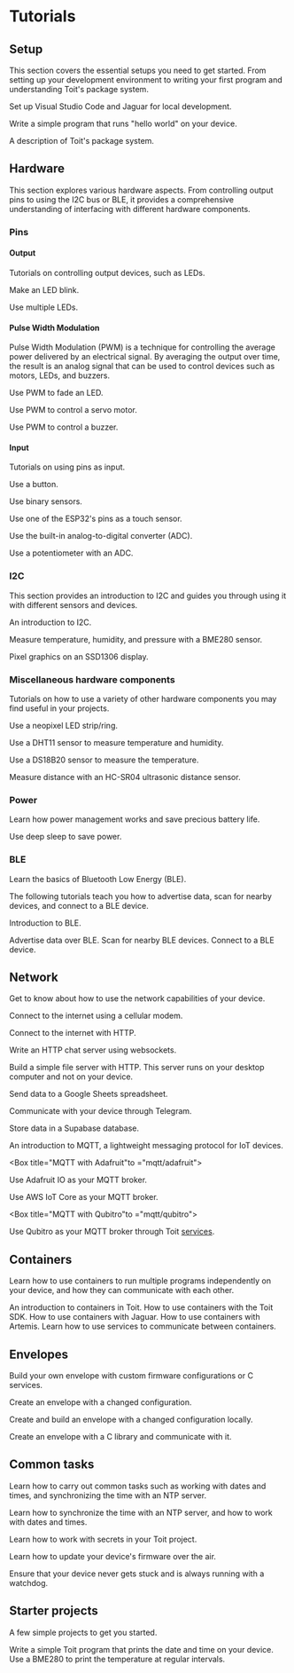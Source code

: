 
# Tutorials

## Setup
This section covers the essential setups you need to get started. From
setting up your development environment to writing your first program
and understanding Toit's package system.

<Boxes>
<Box title="IDE" to="setup/ide">
<NonZoomableImage
  src={SetupIde}
  alt="Icon-like screenshot of installing the Toit extension in Visual Studio Code."
/>

Set up Visual Studio Code and Jaguar for local development.
</Box>

<Box title="Hello world" to="setup/firstprogram">
<NonZoomableImage
  src={HelloWorld}
  alt="Screenshot of source code for a tiny hello-world program."
/>

Write a simple program that runs "hello world" on your device.
</Box>

<Box title="Packages" to="setup/packages">
<NonZoomableImage
  src={Packages}
  alt="Toit's logo for packages."
/>

A description of Toit's package system.
</Box>
</Boxes>

## Hardware
This section explores various hardware aspects. From controlling output
pins to using the I2C bus or BLE, it provides a comprehensive understanding
of interfacing with different hardware components.

### Pins
#### Output
Tutorials on controlling output devices, such as LEDs.

<Boxes>

<Box title="LED" to="hardware/led">
<NonZoomableImage
  src={HwLed}
  alt="A picture of an LED."
/>

Make an LED blink.
</Box>

<Box title="LEDs" to="hardware/leds">
<NonZoomableImage
  src={HwLeds}
  alt="A picture of many LEDs."
/>

Use multiple LEDs.
</Box>

</Boxes>

#### Pulse Width Modulation
Pulse Width Modulation (PWM) is a technique for controlling
the average power delivered by an electrical signal. By
averaging the output over time, the result is an analog signal that can be
used to control devices such as motors, LEDs, and buzzers.

<Boxes>

<Box title="Fading LED" to="hardware/pwm-led">
<NonZoomableImage
  src={PwmWiki}
  alt="A picture of a PWM signal."
/>

Use PWM to fade an LED.
</Box>

<Box title="Servo" to="hardware/pwm-servo">
<NonZoomableImage
  src={Servo}
  alt="A picture of servo motor."
/>

Use PWM to control a servo motor.
</Box>

<Box title="Buzzer" to="hardware/pwm-buzzer">
<NonZoomableImage
  src={Buzzer}
  alt="A picture of a buzzer."
/>

Use PWM to control a buzzer.
</Box>

</Boxes>

#### Input
Tutorials on using pins as input.

<Boxes>
<Box title="Button" to="hardware/button">
<NonZoomableImage
  src={HwButton}
  alt="A picture of a button."
/>

Use a button.
</Box>

<Box title="Binary sensors" to="hardware/binary">
<NonZoomableImage
  src={Binary}
  alt="A picture of binary sensors."
/>

Use binary sensors.
</Box>

<Box title="Touch sensor" to="hardware/touch">
Use one of the ESP32's pins as a touch sensor.
</Box>

<Box title="Analog to Digital Converter" to="hardware/adc">
<NonZoomableImage
  src={Adc}
  alt="The symbol for an Analog to Digital Converter."
/>

Use the built-in analog-to-digital converter (ADC).
</Box>

<Box title="Potentiometer" to="hardware/potentiometer">
<NonZoomableImage
  src={Potentiometer}
  alt="Photo of a potentiometer."
/>

Use a potentiometer with an ADC.
</Box>

</Boxes>

### I2C
This section provides an introduction to I2C and guides you through using
it with different sensors and devices.

<Boxes>
<Box title="I2C introduction" to="hardware/i2c">

<NonZoomableImage
  src={I2c}
  alt="I2C logo."
/>

An introduction to I2C.
</Box>

<Box title="BME280" to="hardware/bme280">
<NonZoomableImage
  src={Bme280}
  alt="A picture of a BME280 sensor."
/>

Measure temperature, humidity, and pressure with a BME280 sensor.
</Box>

<Box title="SSD1306" to="hardware/ssd1306">
<NonZoomableImage
  src={Ssd1360}
  alt="A picture of a SSD1306 display."
/>

Pixel graphics on an SSD1306 display.
</Box>

</Boxes>

### Miscellaneous hardware components
Tutorials on how to use a variety of other hardware components
you may find useful in your projects.

<Boxes>

<Box title="Neopixel" to="hardware/neopixel">
<NonZoomableImage
  src={Neopixel}
  alt="A picture of a neopixel ring."
/>

Use a neopixel LED strip/ring.
</Box>

<Box title="DHT11" to="hardware/dht11">
<NonZoomableImage
  src={Dht11}
  alt="A picture of a DHT11 sensor."
/>

Use a DHT11 sensor to measure temperature and humidity.
</Box>

<Box title="DS18B20" to="hardware/ds18b20">
<NonZoomableImage
  src={Ds18b20}
  alt="A picture of a DS18B20 sensor."
/>

Use a DS18B20 sensor to measure the temperature.
</Box>

<Box title="HC-SR04" to="hardware/ultra">
<NonZoomableImage
  src={Ultra}
  alt="A picture of an HC-SR04 ultrasonic distance sensor."
/>

Measure distance with an HC-SR04 ultrasonic distance sensor.
</Box>

</Boxes>

### Power
Learn how power management works and save precious battery life.

<Boxes>
<Box title="Deep sleep" to="hardware/deepsleep">
<NonZoomableImage
  src={Sleep}
  alt="Three 'Z's, indicating sleep."
  width="50%"
/>

Use deep sleep to save power.
</Box>
</Boxes>

### BLE
Learn the basics of Bluetooth Low Energy (BLE).

The following tutorials teach you how to advertise data, scan for
nearby devices, and connect to a BLE device.

<Boxes>
<Box title="BLE" to="ble">
<NonZoomableImage
  src={BluetoothLogo}
  alt="Bluetooth logo"
/>

Introduction to BLE.
</Box>

<Box title="Advertise" to="ble/advertising">
Advertise data over BLE.
</Box>

<Box title="Scan" to="ble/scanning">
Scan for nearby BLE devices.
</Box>

<Box title="Client" to="ble/client">
Connect to a BLE device.
</Box>

</Boxes>

## Network
Get to know about how to use the network capabilities of your device.

<Boxes>
<Box title="Cellular" to="network/cellular">
<NonZoomableImage
  src={CellTower}
  width="70%"
  alt="Cellular Tower Logo."
/>

Connect to the internet using a cellular modem.
</Box>
</Boxes>

<Boxes>
<Box title="HTTP" to="network/http">
<NonZoomableImage
  src={Http}
  alt="HTTP logo."
/>

Connect to the internet with HTTP.
</Box>

<Box title="HTTP chat server" to="network/http-server">
<NonZoomableImage
  src={Http}
  alt="HTTP logo."
/>

Write an HTTP chat server using websockets.
</Box>


<Box title="HTTP File server" to="network/http-file-server">
<NonZoomableImage
  src={Http}
  alt="HTTP logo."
/>

Build a simple file server with HTTP. This server runs
on your desktop computer and not on your device.
</Box>

<Box title="Google Sheets" to="network/google-sheets">
<NonZoomableImage
  src={GoogleSheets}
  alt="Screenshot of a Google spreadsheet."
/>

Send data to a Google Sheets spreadsheet.
</Box>

<Box title="Telegram" to="network/telegram">
<NonZoomableImage
  src={Telegram}
  alt="Telegram logo."
  width="50%"
/>

Communicate with your device through Telegram.
</Box>

<Box title="Supabase" to="network/supabase">
<NonZoomableImage
  src={Supabase}
  alt="Supabase logo."
/>

Store data in a Supabase database.
</Box>

</Boxes>

<Boxes>
<Box title="MQTT" to="mqtt">
An introduction to MQTT, a lightweight messaging protocol
for IoT devices.
</Box>

<Box title="MQTT with Adafruit"to ="mqtt/adafruit">
<NonZoomableImage
  src={Adafruit}
  alt="Adafruit IO logo."
  width="70%"
/>

Use Adafruit IO as your MQTT broker.
</Box>

<Box title="MQTT with AWS IoT Core" to="mqtt/aws">
<NonZoomableImage
  src={AwsIotCore}
  alt="AWS IoT Core logo."
/>

Use AWS IoT Core as your MQTT broker.
</Box>

<Box title="MQTT with Qubitro"to ="mqtt/qubitro">
<NonZoomableImage
  src={Qubitro}
  alt="Qubitro logo."
  width="45%"
/>

Use Qubitro as your MQTT broker through Toit [services](/containers/services).
</Box>

</Boxes>

## Containers
Learn how to use containers to run multiple programs independently on
your device, and how they can communicate with each other.

<Boxes>
<Box title="Containers" to="containers">
An introduction to containers in Toit.
</Box>

<Box title="Containers with the SDK" to="containers/toit-sdk">
How to use containers with the Toit SDK.
</Box>

<Box title="Containers with Jaguar" to="containers/jaguar">
How to use containers with Jaguar.
</Box>

<Box title="Containers with Artemis" to="containers/artemis">
How to use containers with Artemis.
</Box>

<Box title="Services" to="containers/services">
Learn how to use services to communicate between containers.
</Box>

</Boxes>

## Envelopes
Build your own envelope with custom firmware configurations or
C services.

<Boxes>

<Box title="Customized envelope" to="misc/custom-envelope">
<NonZoomableImage
  src={ToitLogo}
  alt="Toit logo."
  width="60%"
/>

Create an envelope with a changed configuration.
</Box>

<Box title="Customized local envelope" to="misc/custom-envelope-local">
<NonZoomableImage
  src={ToitLogo}
  alt="Toit logo."
  width="60%"
/>

Create and build an envelope with a changed configuration locally.
</Box>

<Box title="Communicate with a C service" to="misc/c-service">
<NonZoomableImage
  src={CLogo}
  alt="C logo."
  width="60%"
/>

Create an envelope with a C library and communicate with it.
</Box>

</Boxes>

## Common tasks
Learn how to carry out common tasks such as
working with dates and times, and synchronizing the time with an NTP server.

<Boxes>
<Box title="Date, time, and NTP" to="misc/date-time">
<NonZoomableImage
  src={Date}
  alt="An icon of a calendar."
  width="40%"
/>
<NonZoomableImage
  src={Time}
  alt="An icon of a clock."
  width="40%"
/>

Learn how to synchronize the time with an NTP server, and how to work with
dates and times.
</Box>

<Box title="Secrets" to="misc/secrets">
<NonZoomableImage
  src={Shushing}
  alt="Unicode emoji of a person shushing."
  width="40%"
/>

Learn how to work with secrets in your Toit project.
</Box>

<Box title="Over the air updates" to="misc/ota">
<NonZoomableImage
  src={Ota}
  alt="A picture of a cloud and Toit logos raining onto a chip."
  width="40%"
/>

Learn how to update your device's firmware over the air.
</Box>

<Box title="Watchdog" to="misc/watchdog">
<NonZoomableImage
  src={Watchdog}
  alt="An icon of a dog."
  width="40%"
/>

Ensure that your device never gets stuck and is always running with a watchdog.
</Box>

</Boxes>

## Starter projects
A few simple projects to get you started.

<Boxes>
<Box title="Print date and time" to="starter">
Write a simple Toit program that prints the date and time on your device.
</Box>

<Box title="Weather station" to="starter/weatherstation">
Use a BME280 to print the temperature at regular intervals.
</Box>

</Boxes>
